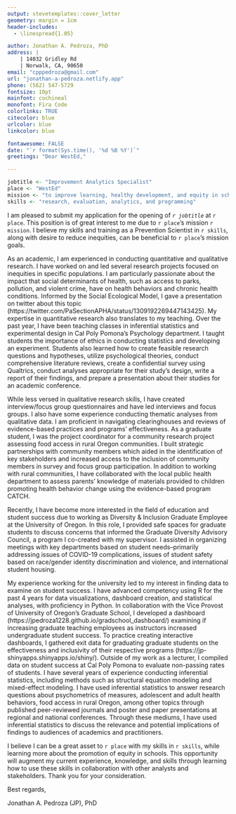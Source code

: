 ```yaml
---
output: stevetemplates::cover_letter
geometry: margin = 1cm
header-includes:
  - \linespread{1.05}

author: Jonathan A. Pedroza, PhD
address: |
    | 14032 Gridley Rd
    | Norwalk, CA, 90650
email: "cpppedroza@gmail.com"
url: "jonathan-a-pedroza.netlify.app"
phone: (562) 547-5729
fontsize: 10pt
mainfont: cochineal
monofont: Fira Code
colorlinks: TRUE
citecolor: blue
urlcolor: blue
linkcolor: blue

fontawesome: FALSE
date: "`r format(Sys.time(), '%d %B %Y')`"
greetings: "Dear WestEd,"

---
```


```r
jobtitle <- "Improvement Analytics Specialist"
place <- "WestEd"
mission <- "to improve learning, healthy development, and equity in schools and communities of need"
skills <- "research, evaluation, analytics, and programming"
```

I am pleased to submit my application for the opening of *`r jobtitle`* at `r place`. This position is of great interest to me due to `r place`'s mission `r mission`. I believe my skills and training as a Prevention Scientist in `r skills`, along with desire to reduce inequities, can be beneficial to `r place`'s mission goals. 

As an academic, I am experienced in conducting quantitative and qualitative research. I have worked on and led several research projects focused on inequities in specific populations. I am particularly passionate about the impact that social determinants of health, such as access to parks, pollution, and violent crime, have on health behaviors and chronic health conditions. Informed by the Social Ecological Model, I gave a presentation on twitter about this topic (https://twitter.com/PaSectionAPHA/status/1309192269447143425). My expertise in quantitative research also translates to my teaching. Over the past year, I have been teaching classes in inferential statistics and experimental design in Cal Poly Pomona's Psychology department. I taught students the importance of ethics in conducting statistics and developing an experiment. Students also learned how to create feasible research questions and hypotheses, utilize psychological theories, conduct comprehensive literature reviews, create a confidential survey using Qualtrics, conduct analyses appropriate for their study's design, write a report of their findings, and prepare a presentation about their studies for an academic conference. 

While less versed in qualitative research skills, I have created interview/focus group questionnaires and have led interviews and focus groups. I also have some experience conducting thematic analyses from qualitative data. I am proficient in navigating clearinghouses and reviews of evidence-based practices and programs’ effectiveness. As a graduate student, I was the project coordinator for a community research project assessing food access in rural Oregon communities. I built strategic partnerships with community members which aided in the identification of key stakeholders and increased access to the inclusion of community members in survey and focus group participation. In addition to working with rural communities, I have collaborated with the local public health department to assess parents' knowledge of materials provided to children promoting health behavior change using the evidence-based program CATCH. 

Recently, I have become more interested in the field of education and student success due to working as Diversity & Inclusion Graduate Employee at the University of Oregon. In this role, I provided safe spaces for graduate students to discuss concerns that informed the Graduate Diversity Advisory Council, a program I co-created with my supervisor. I assisted in organizing meetings with key departments based on student needs–primarily addressing issues of COVID-19 complications, issues of student safety based on race/gender identity discrimination and violence, and international student housing. 

My experience working for the university led to my interest in finding data to examine on student success. I have advanced competency using R for the past 4 years for data visualizations, dashboard creation, and statistical analyses, with proficiency in Python. In collaboration with the Vice Provost of University of Oregon's Graduate School, I developed a dashboard (https://jpedroza1228.github.io/gradschool_dashboard/) examining if increasing graduate teaching employees as instructors increased undergraduate student success. To practice creating interactive dashboards, I gathered exit data for graduating graduate students on the effectiveness and inclusivity of their respective programs (https://jp-shinyapps.shinyapps.io/shiny/). Outside of my work as a lecturer, I compiled data on student success at Cal Poly Pomona to evaluate non-passing rates of students. I have several years of experience conducting inferential statistics, including methods such as structural equation modeling and mixed-effect modeling. I have used inferential statistics to answer research questions about psychometrics of measures, adolescent and adult health behaviors, food access in rural Oregon, among other topics through published peer-reviewed journals and poster and paper presentations at regional and national conferences. Through these mediums, I have used inferential statistics to discuss the relevance and potential implications of findings to audiences of academics and practitioners.

I believe I can be a great asset to `r place` with my skills in `r skills`, while learning more about the promotion of equity in schools. This opportunity will augment my current experience, knowledge, and skills through learning how to use these skills in collaboration with other analysts and stakeholders. Thank you for your consideration.

Best regards,

Jonathan A. Pedroza (JP), PhD
